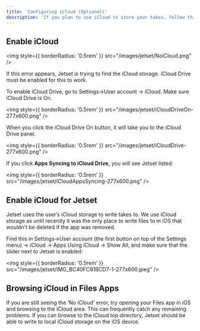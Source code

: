 ```yaml
---
title: 'Configuring iCloud (Optional)'
description: 'If you plan to use iCloud to store your takes, follow this configuration guide. Note that most production groups will not use iCloud, and will instead use the App Storage or User-Defined storage choices described in [Creating Jetset Projects](/setup/create-project).'
---
```


## Enable iCloud

<img
  style={{ borderRadius: '0.5rem' }}
  src="/images/jetset/NoiCloud.png"
/>

If this error appears, Jetset is trying to find the iCloud storage. iCloud Drive must be enabled for this to work.

To enable iCloud Drive, go to Settings->User account -> iCloud. Make sure iCloud Drive is On.

<img
  style={{ borderRadius: '0.5rem' }}
  src="/images/jetset/iCloudDriveOn-277x600.png"
/>

When you click the iCloud Drive On button, it will take you to the iCloud Drive panel.

<img
  style={{ borderRadius: '0.5rem' }}
  src="/images/jetset/iCloudDrive-277x600.png"
/>

If you click **Apps Syncing to iCloud Drive,** you will see Jetset listed:

<img
  style={{ borderRadius: '0.5rem' }}
  src="/images/jetset/iCloudAppsSyncing-277x600.png"
/>

## Enable iCloud for Jetset

Jetset uses the user’s iCloud storage to write takes to. We use iCloud storage as until recently it was the only place to write files to in iOS that wouldn’t be deleted if the app was removed.

Find this in Settings->User account (the first button on top of the Settings menu) -> iCloud -> Apps Using iCloud -> Show All, and make sure that the slider next to Jetset is enabled:

<img
  style={{ borderRadius: '0.5rem' }}
  src="/images/jetset/IMG_BC40FC91BCD7-1-277x600.jpeg"
/>

## Browsing iCloud in Files Apps

If you are still seeing the ‘No iCloud’ error, try opening your Files app in iOS and browsing to the iCloud area. This can frequently catch any remaining problems. If you can browse to the iCloud top directory, Jetset should be able to write to local iCloud storage on the iOS device.

